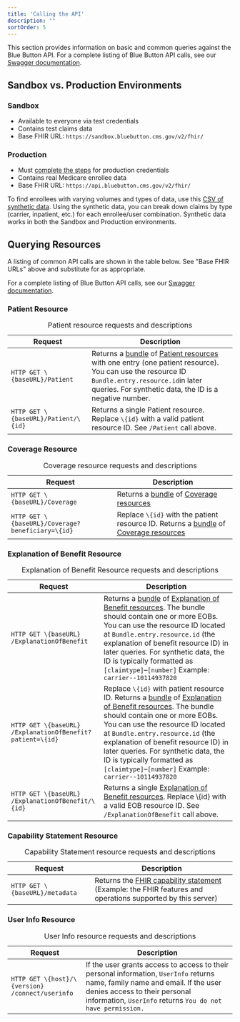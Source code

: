 ```yaml
---
title: 'Calling the API'
description: ""
sortOrder: 5
---
```


This section provides information on basic and common queries against the Blue Button API.  For a complete listing of Blue Button API calls, see our [Swagger documentation](https://sandbox.bluebutton.cms.gov/docs/openapi).

## Sandbox vs. Production Environments

### Sandbox

- Available to everyone via test credentials
- Contains test claims data
- Base FHIR URL: `https://sandbox.bluebutton.cms.gov/v2/fhir/`

### Production

- Must [complete the steps]() for production credentials
- Contains real Medicare enrollee data
- Base FHIR URL: `https://api.bluebutton.cms.gov/v2/fhir/`

To find enrollees with varying volumes and types of data, use this [CSV of synthetic data](/synthetic_users_by_claim_count_full.csv). Using the synthetic data, you can break down claims by type (carrier, inpatient, etc.) for each enrollee/user combination.  Synthetic data works in both the Sandbox and Production environments.

## Querying Resources

A listing of common API calls are shown in the table below.  See "Base FHIR URLs" above and substitute for  as appropriate.  
    
For a complete listing of Blue Button API calls, see our [Swagger documentation](https://sandbox.bluebutton.cms.gov/docs/openapi).  

### Patient Resource

<table class="usa-table usa-table--borderless usa-table--stacked margin-bottom-8">
  <caption class="usa-sr-only">Patient resource requests and descriptions</caption>
  <thead>
    <tr>
      <th>Request</th>
      <th>Description</th>
    </tr>
  </thead>
  <tbody>
    <tr>
      <td><code>HTTP GET \{baseURL}/Patient</code></td>
      <td>Returns a <a href="https://www.hl7.org/fhir/bundle.html" target="_blank">bundle</a> of <a href="https://www.hl7.org/fhir/patient.html" target="_blank">Patient resources</a> with one entry (one patient resource).  You can use the resource ID <code>Bundle.entry.resource.id</code>in later queries.  For synthetic data, the ID is a negative number.</td>
    </tr>
    <tr>
      <td><code>HTTP GET \{baseURL}/Patient/\{id}</code></td>
      <td>Returns a single Patient resource.  Replace <code>\{id}</code> with a valid patient resource ID.  See <code>/Patient</code> call above.</td>
    </tr>
  </tbody>
</table>

### Coverage Resource

<table class="usa-table usa-table--borderless usa-table--stacked margin-bottom-8">
  <caption class="usa-sr-only">Coverage resource requests and descriptions</caption>
  <thead>
    <tr>
      <th>Request</th>
      <th>Description</th>
    </tr>
  </thead>
  <tbody>
    <tr>
      <td><code>HTTP GET \{baseURL}/Coverage</code></td>
      <td>Returns a <a href="https://www.hl7.org/fhir/bundle.html" target="_blank">bundle</a> of <a href="https://www.hl7.org/fhir/coverage.html" target="_blank">Coverage resources</a></td>
    </tr>
    <tr>
      <td><code>HTTP GET \{baseURL}/Coverage?beneficiary=\{id}</code></td>
      <td>Replace <code>\{id}</code> with the patient resource ID.  Returns a <a href="https://www.hl7.org/fhir/bundle.html" target="_blank">bundle</a> of <a href="https://www.hl7.org/fhir/coverage.html" target="_blank">Coverage resources</a></td>
    </tr>
  </tbody>
</table>

### Explanation of Benefit Resource

<table class="usa-table usa-table--borderless usa-table--stacked margin-bottom-8">
  <caption class="usa-sr-only">Explanation of Benefit Resource requests and descriptions</caption>
  <thead>
    <tr>
      <th>Request</th>
      <th>Description</th>
    </tr>
  </thead>
  <tbody>
    <tr>
      <td><code>HTTP GET \{baseURL}<br/>/ExplanationOfBenefit</code></td>
      <td>Returns a <a href="https://www.hl7.org/fhir/bundle.html" target="_blank">bundle</a> of <a href="https://www.hl7.org/fhir/explanationofbenefit.html" target="_blank">Explanation of Benefit resources</a>.  The bundle should contain one or more EOBs. You can use the resource ID located at <code>Bundle.entry.resource.id</code> (the explanation of benefit resource ID) in later queries.  For synthetic data, the ID is typically formatted as <code>[claimtype]</code>–<code>[number]</code> Example: <code>carrier--10114937820</code></td>
    </tr>
    <tr>
      <td><code>HTTP GET \{baseURL}<br/>/ExplanationOfBenefit?patient=\{id}</code></td>
      <td>Replace <code>\{id}</code> with patient resource ID. Returns a <a href="https://www.hl7.org/fhir/bundle.html" target="_blank">bundle</a> of <a href="https://www.hl7.org/fhir/explanationofbenefit.html" target="_blank">Explanation of Benefit resources</a>.  The bundle should contain one or more EOBs. You can use the resource ID located at <code>Bundle.entry.resource.id</code> (the explanation of benefit resource ID) in later queries.  For synthetic data, the ID is typically formatted as <code>[claimtype]</code>–<code>[number]</code> Example: <code>carrier--10114937820</code></td>
    </tr>
    <tr>
      <td><code>HTTP GET \{baseURL}<br/>/ExplanationOfBenefit/\{id}</code></td>
      <td>Returns a single <a href="https://www.hl7.org/fhir/explanationofbenefit.html" target="_blank">Explanation of Benefit resources</a>.  Replace \{id} with a valid EOB resource ID.  See <code>/ExplanationOfBenefit</code> call above.</td>
    </tr>
  </tbody>
</table>

### Capability Statement Resource

<table class="usa-table usa-table--borderless usa-table--stacked margin-bottom-8">
  <caption class="usa-sr-only">Capability Statement resource requests and descriptions</caption>
  <thead>
    <tr>
      <th>Request</th>
      <th>Description</th>
    </tr>
  </thead>
  <tbody>
    <tr>
      <td><code>HTTP GET \{baseURL}/metadata</code></td>
      <td>Returns the <a href="https://www.hl7.org/fhir/capabilitystatement.html" target="_blank">FHIR capability statement</a> (Example: the FHIR features and operations supported by this server)</td>
    </tr>
  </tbody>
</table>

### User Info Resource

<table class="usa-table usa-table--borderless usa-table--stacked margin-bottom-8">
  <caption class="usa-sr-only">User Info resource requests and descriptions</caption>
  <thead>
    <tr>
      <th>Request</th>
      <th>Description</th>
    </tr>
  </thead>
  <tbody>
    <tr>
      <td><code>HTTP GET \{host}/\{version}<br/>/connect/userinfo</code></td>
      <td>If the user grants access to access to their personal information, <code>UserInfo</code> returns name, family name and email. If the user denies access to their personal information, <code>UserInfo</code> returns <code>You do not have permission.</code></td>
    </tr>
  </tbody>
</table>
